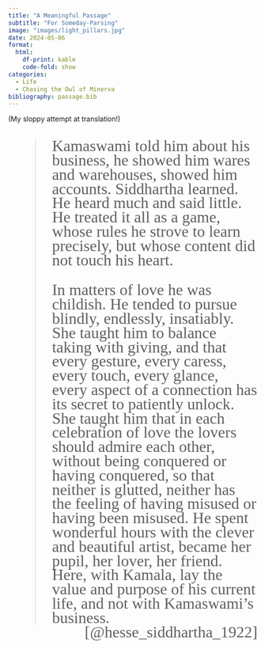 ```yaml
---
title: "A Meaningful Passage"
subtitle: "For Someday-Parsing"
image: "images/light_pillars.jpg"
date: 2024-05-06
format:
  html:
    df-print: kable
    code-fold: show
categories:
  - Life
  - Chasing the Owl of Minerva
bibliography: passage.bib
---
```


```{=html}
<style>
.reenie-beanie-quote {
  font-family: "Reenie Beanie", cursive !important;
  font-weight: 500 !important;
  font-style: normal !important;
  font-size: 24pt !important;
  line-height: 1.8rem !important;
}
</style>
```

(My sloppy attempt at translation!)

::: {.reenie-beanie-quote}

> Kamaswami told him about his business, he showed him wares and warehouses, showed him accounts. Siddhartha learned. He heard much and said little. He treated it all as a game, whose rules he strove to learn precisely, but whose content did not touch his heart.
>
> In matters of love he was childish. He tended to pursue blindly, endlessly, insatiably. She taught him to balance taking with giving, and that every gesture, every caress, every touch, every glance, every aspect of a connection has its secret to patiently unlock. She taught him that in each celebration of love the lovers should admire each other, without being conquered or having conquered, so that neither is glutted, neither has the feeling of having misused or having been misused. He spent wonderful hours with the clever and beautiful artist, became her pupil, her lover, her friend. Here, with Kamala, lay the value and purpose of his current life, and not with Kamaswami's business.
> <br><div style='float: right;'>[@hesse_siddhartha_1922]</div>

:::

::: {.hidden}

::: {#refs}
:::

:::